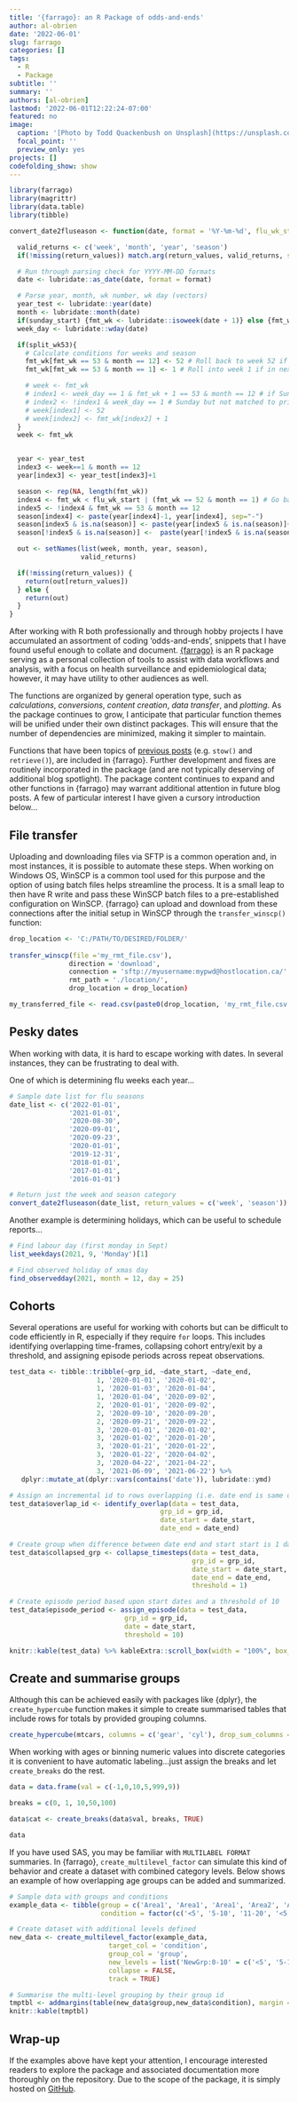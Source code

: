 ```yaml
---
title: '{farrago}: an R Package of odds-and-ends'
author: al-obrien
date: '2022-06-01'
slug: farrago
categories: []
tags:
  - R
  - Package
subtitle: ''
summary: ''
authors: [al-obrien]
lastmod: '2022-06-01T12:22:24-07:00'
featured: no
image:
  caption: '[Photo by Todd Quackenbush on Unsplash](https://unsplash.com/photos/IClZBVw5W5A)'
  focal_point: ''
  preview_only: yes
projects: []
codefolding_show: show
---
```


```r
library(farrago)
library(magrittr)
library(data.table)
library(tibble)

convert_date2fluseason <- function(date, format = '%Y-%m-%d', flu_wk_start = 35, return_values, split_wk53 = TRUE, sunday_start = TRUE){

  valid_returns <- c('week', 'month', 'year', 'season')
  if(!missing(return_values)) match.arg(return_values, valid_returns, several.ok = TRUE)

  # Run through parsing check for YYYY-MM-DD formats
  date <- lubridate::as_date(date, format = format)

  # Parse year, month, wk number, wk day (vectors)
  year_test <- lubridate::year(date)
  month <- lubridate::month(date)
  if(sunday_start) {fmt_wk <- lubridate::isoweek(date + 1)} else {fmt_wk <- lubridate::isoweek(date)} # +1 for Sunday start...
  week_day <- lubridate::wday(date)

  if(split_wk53){
    # Calculate conditions for weeks and season
    fmt_wk[fmt_wk == 53 & month == 12] <- 52 # Roll back to week 52 if in prior year, Dec
    fmt_wk[fmt_wk == 53 & month == 1] <- 1 # Roll into week 1 if in next year, Jan

    # week <- fmt_wk
    # index1 <- week_day == 1 & fmt_wk + 1 == 53 & month == 12 # if Sunday, in Dec & just shy of week 53 (will force to 52)
    # index2 <- !index1 & week_day == 1 # Sunday but not matched to prior index
    # week[index1] <- 52
    # week[index2] <- fmt_wk[index2] + 1
  }
  week <- fmt_wk


  year <- year_test
  index3 <- week==1 & month == 12
  year[index3] <- year_test[index3]+1

  season <- rep(NA, length(fmt_wk))
  index4 <- fmt_wk < flu_wk_start | (fmt_wk == 52 & month == 1) # Go back a year for season for those in 52 wk but next year month
  index5 <- !index4 & fmt_wk == 53 & month == 12
  season[index4] <- paste(year[index4]-1, year[index4], sep="-")
  season[index5 & is.na(season)] <- paste(year[index5 & is.na(season)]+1, year[index5 & is.na(season)]+2, sep="-")
  season[!index5 & is.na(season)] <-  paste(year[!index5 & is.na(season)],year[!index5 & is.na(season)]+1, sep="-")

  out <- setNames(list(week, month, year, season),
                  valid_returns)

  if(!missing(return_values)) {
    return(out[return_values])
  } else {
    return(out)
  }
}
```


After working with R both professionally and through hobby projects I have accumulated an assortment of coding 'odds-and-ends', snippets that I have found useful enough to collate and document. [{farrago}](https://github.com/al-obrien/farrago) is an R package serving as a personal collection of tools to assist with data workflows and analysis, with a focus on health surveillance and epidemiological data; however, it may have utility to other audiences as well.

The functions are organized by general operation type, such as *calculations*, *conversions*, *content creation*, *data transfer*, and *plotting*. As the package continues to grow, I anticipate that particular function themes will be unified under their own distinct packages. This will ensure that the number of dependencies are minimized, making it simpler to maintain. 

Functions that have been topics of [previous posts](/post/data-stowaway/) (e.g. `stow()` and `retrieve()`), are included in {farrago}. Further development and fixes are routinely incorporated in the package (and are not typically deserving of additional blog spotlight). The package content continues to expand and other functions in {farrago} may warrant additional attention in future blog posts. A few of particular interest I have given a cursory introduction below... 

## File transfer

Uploading and downloading files via SFTP is a common operation and, in most instances, it is possible to automate these steps. When working on Windows OS, WinSCP is a common tool used for this purpose and the option of using batch files helps streamline the process. It is a small leap to then have R write and pass these WinSCP batch files to a pre-established configuration on WinSCP. {farrago} can upload and download from these connections after the initial setup in WinSCP through the `transfer_winscp()` function:

```r
drop_location <- 'C:/PATH/TO/DESIRED/FOLDER/'
  
transfer_winscp(file ='my_rmt_file.csv'),
               direction = 'download',
               connection = 'sftp://myusername:mypwd@hostlocation.ca/'
               rmt_path = './location/',
               drop_location = drop_location)

my_transferred_file <- read.csv(paste0(drop_location, 'my_rmt_file.csv'))
```

## Pesky dates

When working with data, it is hard to escape working with dates. In several instances, they can be frustrating to deal with. 

One of which is determining flu weeks each year... 
```r
# Sample date list for flu seasons
date_list <- c('2022-01-01',
               '2021-01-01',
               '2020-08-30',
               '2020-09-01',
               '2020-09-23',
               '2020-01-01',
               '2019-12-31',
               '2018-01-01', 
               '2017-01-01', 
               '2016-01-01')

# Return just the week and season category
convert_date2fluseason(date_list, return_values = c('week', 'season'))
```

Another example is determining holidays, which can be useful to schedule reports...

```r
# Find labour day (first monday in Sept) 
list_weekdays(2021, 9, 'Monday')[1]
```

```r
# Find observed holiday of xmas day
find_observedday(2021, month = 12, day = 25)
```

## Cohorts

Several operations are useful for working with cohorts but can be difficult to code efficiently in R, especially if they require `for` loops. This includes identifying overlapping time-frames, collapsing cohort entry/exit by a threshold, and assigning episode periods across repeat observations.
```r
test_data <- tibble::tribble(~grp_id, ~date_start, ~date_end,
                      1, '2020-01-01', '2020-01-02',
                      1, '2020-01-03', '2020-01-04',
                      1, '2020-01-04', '2020-09-02',
                      2, '2020-01-01', '2020-09-02',
                      2, '2020-09-10', '2020-09-20',
                      2, '2020-09-21', '2020-09-22',
                      3, '2020-01-01', '2020-01-02',
                      3, '2020-01-02', '2020-01-20',
                      3, '2020-01-21', '2020-01-22',
                      3, '2020-01-22', '2020-04-02',
                      3, '2020-04-22', '2021-04-22',
                      3, '2021-06-09', '2021-06-22') %>%
   dplyr::mutate_at(dplyr::vars(contains('date')), lubridate::ymd)

# Assign an incremental id to rows overlapping (i.e. date end is same or prior to the next start date; these will have same value)
test_data$overlap_id <- identify_overlap(data = test_data,
                                      grp_id = grp_id,
                                      date_start = date_start,
                                      date_end = date_end)

# Create group when difference between date end and start start is 1 day
test_data$collapsed_grp <- collapse_timesteps(data = test_data,
                                              grp_id = grp_id,
                                              date_start = date_start,
                                              date_end = date_end,
                                              threshold = 1)

# Create episode period based upon start dates and a threshold of 10
test_data$episode_period <- assign_episode(data = test_data,
                             grp_id = grp_id,
                             date = date_start,
                             threshold = 10)

knitr::kable(test_data) %>% kableExtra::scroll_box(width = "100%", box_css = 'padding: 5px;')
```

## Create and summarise groups

Although this can be achieved easily with packages like {dplyr}, the `create_hypercube` function makes it simple to create summarised tables that include rows for totals by provided grouping columns.
```r
create_hypercube(mtcars, columns = c('gear', 'cyl'), drop_sum_columns = 'cyl')
```

When working with ages or binning numeric values into discrete categories it is convenient to have automatic labeling...just assign the breaks and let `create_breaks` do the rest.
```r
data = data.frame(val = c(-1,0,10,5,999,9))

breaks = c(0, 1, 10,50,100)

data$cat <- create_breaks(data$val, breaks, TRUE)

data
```

If you have used SAS, you may be familiar with `MULTILABEL FORMAT` summaries. In {farrago}, `create_multilevel_factor` can simulate this kind of behavior and create a dataset with combined category levels. Below shows an example of how overlapping age groups can be added and summarized.
```r
# Sample data with groups and conditions
example_data <- tibble(group = c('Area1', 'Area1', 'Area1', 'Area2', 'Area3', 'Area3'),
                       condition = factor(c('<5', '5-10', '11-20', '<5', '5-10', '20+'), ordered = FALSE))

# Create dataset with additional levels defined
new_data <- create_multilevel_factor(example_data,
                         target_col = 'condition',
                         group_col = 'group',
                         new_levels = list('NewGrp:0-10' = c('<5', '5-10'), 'NewGrp:5-20' = c('11-20', '5-10')), # Define combined categories
                         collapse = FALSE,
                         track = TRUE)

# Summarise the multi-level grouping by their group id
tmptbl <- addmargins(table(new_data$group,new_data$condition), margin = 1)
knitr::kable(tmptbl)
```

## Wrap-up

If the examples above have kept your attention, I encourage interested readers to explore the package and associated documentation more thoroughly on the repository. Due to the scope of the package, it is simply hosted on [GitHub](https://github.com/al-obrien/farrago). 
